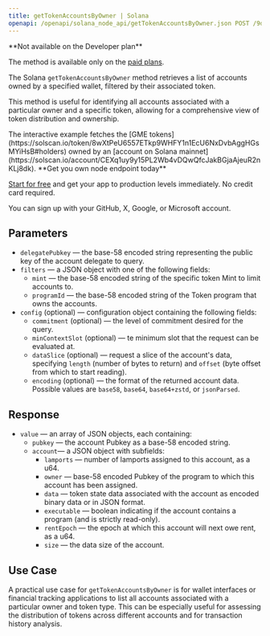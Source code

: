 ---
title: getTokenAccountsByOwner | Solana
openapi: /openapi/solana_node_api/getTokenAccountsByOwner.json POST /9de47db917d4f69168e3fed02217d15b
---

<Note>
**Not available on the Developer plan**

The method is available only on the [paid plans](https://chainstack.com/pricing/).
</Note>


The Solana `getTokenAccountsByOwner` method retrieves a list of accounts owned by a specified wallet, filtered by their associated token.

This method is useful for identifying all accounts associated with a particular owner and a specific token, allowing for a comprehensive view of token distribution and ownership.

<Note>
The interactive example fetches the [GME tokens](https://solscan.io/token/8wXtPeU6557ETkp9WHFY1n1EcU6NxDvbAggHGsMYiHsB#holders) owned by an [account on Solana mainnet](https://solscan.io/account/CEXq1uy9y15PL2Wb4vDQwQfcJakBGjaAjeuR2nKLj8dk).
</Note>

<Check>
**Get you own node endpoint today**

[Start for free](https://console.chainstack.com/) and get your app to production levels immediately. No credit card required.

You can sign up with your GitHub, X, Google, or Microsoft account.
</Check>


## Parameters

* `delegatePubkey` — the base-58 encoded string representing the public key of the account delegate to query.
* `filters` — a JSON object with one of the following fields:
  + `mint` — the base-58 encoded string of the specific token Mint to limit accounts to.
  + `programId` — the base-58 encoded string of the Token program that owns the accounts.
* `config` (optional) — configuration object containing the following fields:
  + `commitment` (optional) — the level of commitment desired for the query.
  + `minContextSlot` (optional) — te minimum slot that the request can be evaluated at.
  + `dataSlice` (optional) — request a slice of the account's data, specifying `length` (number of bytes to return) and `offset` (byte offset from which to start reading).
  + `encoding` (optional) — the format of the returned account data. Possible values are `base58`, `base64`, `base64+zstd`, or `jsonParsed`.

## Response

* `value` — an array of JSON objects, each containing:
  + `pubkey` — the account Pubkey as a base-58 encoded string.
  + `account`— a JSON object with subfields:
    - `lamports` — number of lamports assigned to this account, as a u64.
    - `owner` — base-58 encoded Pubkey of the program to which this account has been assigned.
    - `data` — token state data associated with the account as encoded binary data or in JSON format.
    - `executable` — boolean indicating if the account contains a program (and is strictly read-only).
    - `rentEpoch` — the epoch at which this account will next owe rent, as a u64.
    - `size` — the data size of the account.

## Use Case

A practical use case for `getTokenAccountsByOwner` is for wallet interfaces or financial tracking applications to list all accounts associated with a particular owner and token type. This can be especially useful for assessing the distribution of tokens across different accounts and for transaction history analysis.
